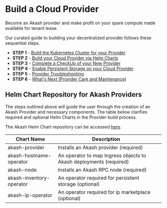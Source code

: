 # Build a Cloud Provider

Become an Akash provider and make profit on your spare compute made available for tenant lease.

Our curated guide to building your decentralized provider follows these sequential steps.

* **STEP 1** - [Build the Kubernetes Cluster for your Provider](kubernetes-cluster-for-akash-providers/)
* **STEP 2** - [Build your Cloud Provider via Helm Charts](akash-cloud-provider-build-with-helm-charts/)
* **STEP 3** - [Complete a CheckUp of your New Provider](akash-provider-checkup/)
* **STEP 4** - [Enable Persistent Storage on your Cloud Provider](helm-based-provider-persistent-storage-enablement/)
* **STEP 5** - [Provider Troubleshooting](../akash-provider-troubleshooting/)
* **STEP 6** - [What's Next (Provider Care and Maintenance)](../akash-provider-troubleshooting/maintaining-and-rotating-kubernetes-etcd-certificates-a-how-to-guide.md)

## Helm Chart Repository for Akash Providers

The steps outlined above will guide the user through the creation of an Akash Provider and necessary components.  The table below clarifies required and optional Helm Charts in the Provider build process.

The Akash Helm Chart repository can be accessed [here](https://github.com/akash-network/helm-charts).

<table><thead><tr><th>Chart Name</th><th>Description</th><th data-hidden></th></tr></thead><tbody><tr><td>akash-provider</td><td>Installs an Akash provider (required)</td><td></td></tr><tr><td>akash-hostname-operator</td><td>An operator to map Ingress objects to Akash deployments (required)</td><td></td></tr><tr><td>akash-node</td><td>Installs an Akash RPC node (required)</td><td></td></tr><tr><td>akash-inventory-operator</td><td>An operator required for persistent storage (optional)</td><td></td></tr><tr><td>akash-ip-operator</td><td>An operator required for ip marketplace (optional)</td><td></td></tr></tbody></table>
